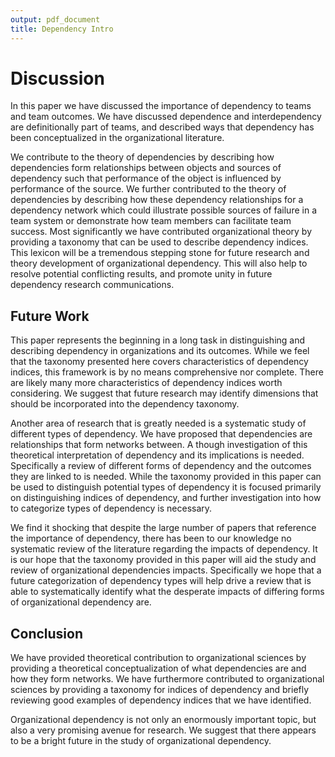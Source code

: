 ```yaml
---
output: pdf_document
title: Dependency Intro
---
```

# Discussion

In this paper we have discussed the importance of dependency to teams and team outcomes. We have discussed dependence and interdependency are definitionally part of teams, and described ways that dependency has been conceptualized in the organizational literature. 

We contribute to the theory of dependencies by describing how dependencies form relationships between objects and sources of dependency such that performance of the object is influenced by performance of the source. We further contributed to the theory of dependencies by describing how these dependency relationships for a dependency network which could illustrate possible sources of failure in a team system or demonstrate how team members can facilitate team success. Most significantly we have contributed organizational theory by providing a taxonomy that can be used to describe dependency indices. This lexicon will be a tremendous stepping stone for future research and theory development of organizational dependency. This will also help to resolve potential conflicting results, and promote unity in future dependency research communications. 

## Future Work
This paper represents the beginning in a long task in distinguishing and describing dependency in organizations and its outcomes. While we feel that the taxonomy presented here covers characteristics of dependency indices, this framework is by no means comprehensive nor complete. There are likely many more characteristics of dependency indices worth considering. We suggest that future research may identify dimensions that should be incorporated into the dependency taxonomy.

Another area of research that is greatly needed is a systematic study of different types of dependency. We have proposed that dependencies are relationships that form networks between. A though investigation of this theoretical interpretation of dependency and its implications is needed. Specifically a review of different forms of dependency and the outcomes they are linked to is needed. While the taxonomy provided in this paper can be used to distinguish potential types of dependency it is focused primarily on distinguishing indices of dependency, and further investigation into how to categorize types of dependency is necessary.

We find it shocking that despite the large number of papers that reference the importance of dependency, there has been to our knowledge no systematic review of the literature regarding the impacts of dependency. It is our hope that the taxonomy provided in this paper will aid the study and review of organizational dependencies impacts. Specifically we hope that a future categorization of dependency types will help drive a review that is able to systematically identify what the desperate impacts of differing forms of organizational dependency are.

## Conclusion

We have provided theoretical contribution to organizational sciences by providing a theoretical conceptualization of what dependencies are and how they form networks. We have furthermore contributed to organizational sciences by providing a taxonomy for indices of dependency and briefly reviewing good examples of dependency indices that we have identified.

Organizational dependency is not only an enormously important topic, but also a very promising avenue for research. We suggest that there appears to be a bright future in the study of organizational dependency.
